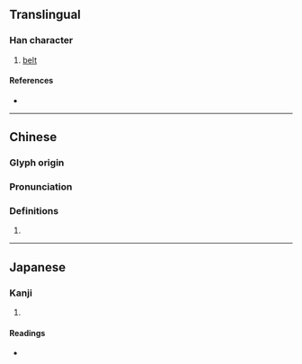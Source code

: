 {{character info/new}}
==Translingual==

===Han character===
{{Han char|rn=50|rad=巾|as=10|sn=13|four=27227|canj=HELB|ids=⿱般巾}}

# [[belt]]

====References====
* {{Han ref|kx=0334.390|dkj=09019|hdz=10750.100|uh=5E4B|ud=24139|bh=DD5C|bd=56668}}

----

==Chinese==
{{zh-forms}}

===Glyph origin===
{{Han etym}}

===Pronunciation===
{{zh-pron
|m=pán
|c=pun4
|mc=y
|oc=y
|cat=
}}

===Definitions===
{{zh-hanzi}}

# {{rfdef|zh}}

----

==Japanese==

===Kanji===
{{ja-kanji|grade=|rs=巾10}}

# {{rfdef|ja|sort=巾10}}

====Readings====
* {{ja-readings|on=はん,ばん|kun=あたまのかざり}}